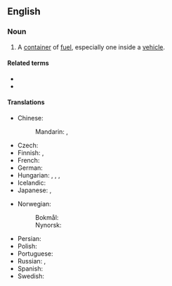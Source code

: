 ==English==

===Noun===
{{en-noun}}

# A [[container]] of [[fuel]], especially one inside a [[vehicle]].

====Related terms====
* {{l|en|gas tank}}
* {{l|en|petrol tank}}

====Translations====
{{trans-top|a container of fuel}}
* Chinese:
*: Mandarin: {{t+|cmn|油箱|tr=yóuxiāng|sc=Hani}}, {{t|cmn|油缸|tr=yóugāng|sc=Hani}}
* Czech: {{t|cs|palivová nádrž|f}}
* Finnish: {{t+|fi|polttoainesäiliö}}, {{t|fi|polttoainetankki}}
* French: {{t|fr|réservoir à carburant|m}}
* German: {{t+|de|Kraftstofftank|m}}
* Hungarian: {{t+|hu|üzemanyagtartály}}, {{t+|hu|benzintartály}}, {{t|hu|benzintank}}, {{t+|hu|tank}}
* Icelandic: {{t|is|eldsneytistankur|m}}
* Japanese: {{t|ja|燃料タンク|tr=nenryō tanku|sc=Jpan}}, {{t+|ja|タンク|tr=tanku|sc=Jpan}}
{{trans-mid}}
* Norwegian:
*: Bokmål: {{t|nb|drivstofftank|m}}
*: Nynorsk: {{t|nn|drivstofftank|m}}
* Persian: {{t+|fa|باک|tr=bâk|sc=fa-Arab}}
* Polish: {{t|pl|zbiornik paliwa|m}}
* Portuguese: {{t|pt|[[tanque]] [[de]] [[combustível]]|m}}
* Russian: {{t|ru|то́пливный бак|m}}, {{t+|ru|бак|m}}
* Spanish: {{t|es|[[tanque]] [[de]] [[combustible]]|m}}
* Swedish: {{t+|sv|bränsletank|c}}
{{trans-bottom}}